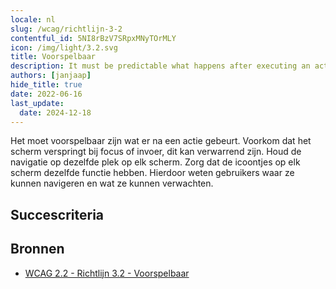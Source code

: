 ```yaml
---
locale: nl
slug: /wcag/richtlijn-3-2
contentful_id: 5NI8rBzV7SRpxMNyTOrMLY
icon: /img/light/3.2.svg
title: Voorspelbaar
description: It must be predictable what happens after executing an action.
authors: [janjaap]
hide_title: true
date: 2022-06-16
last_update:
  date: 2024-12-18
---
```


<Hero
  title="Voorspelbaar"
  image="/img/light/3.2.svg"
  alt="WCAG 3.2 icon"
  prefix="Richtlijn 3.2"
/>

Het moet voorspelbaar zijn wat er na een actie gebeurt. Voorkom dat het scherm verspringt bij focus of invoer, dit kan verwarrend zijn. Houd de navigatie op dezelfde plek op elk scherm. Zorg dat de icoontjes op elk scherm dezelfde functie hebben. Hierdoor weten gebruikers waar ze kunnen navigeren en wat ze kunnen verwachten.

## Succescriteria

<LinkList title="Succescriteria" isHighlighted={true}>
  <LinkListItem
    url="/nl/richtlijnen/wcag/succescriterium-3-2-1"
    title="Succescriterium 3.2.1 - Bij focus"
    label="Bij focus"
    description="Ensure it is predictable what happens when you move the focus."
    image="/img/light/3.2.1.svg"
    alt="WCAG 3.2.1 icon"
  />
  <LinkListItem
    url="/nl/richtlijnen/wcag/succescriterium-3-2-2"
    title="Succescriterium 3.2.2 - Bij input"
    label="Bij input"
    description="Ensure it is predictable what will happen when entering data."
    image="/img/light/3.2.2.svg"
    alt="WCAG 3.2.2 icon"
  />
  <LinkListItem
    url="/nl/richtlijnen/wcag/succescriterium-3-2-3"
    title="Succescriterium 3.2.3 - Consistente navigatie"
    label="Consistente navigatie"
    description="Ensure navigation is in the same place on every screen."
    image="/img/light/3.2.3.svg"
    alt="WCAG 3.2.3 icon"
  />
  <LinkListItem
    url="/nl/richtlijnen/wcag/succescriterium-3-2-4"
    title="Succescriterium 3.2.4 - Consistente identificatie"
    label="Consistente identificatie"
    description="Ensure icons have the same function on every screen."
    image="/img/light/3.2.4.svg"
    alt="WCAG 3.2.4 icon"
  />
  <LinkListItem
    url="/nl/richtlijnen/wcag/succescriterium-3-2-5"
    title="Succescriterium 3.2.5 - Verandering op verzoek"
    label="Verandering op verzoek"
    description="Changes of context are initiated only by user request or a mechanism is available to turn off such changes."
    image="/img/light/3.2.5.svg"
    alt="WCAG 3.2.5 icon"
  />
  <LinkListItem
    url="/nl/richtlijnen/wcag/succescriterium-3-2-6"
    title="Succescriterium 3.2.6 - Consistente hulp"
    label="Consistente hulp"
    description="Zorg dat gebruikers vanaf een consistente plek toegang hebben tot hulp."
    image="/img/light/3.2.6.svg"
    alt="WCAG 3.2.6 icon"
  />
</LinkList>

## Bronnen

- [WCAG 2.2 - Richtlijn 3.2 - Voorspelbaar](https://www.w3.org/Translations/WCAG22-nl/#voorspelbaar)
